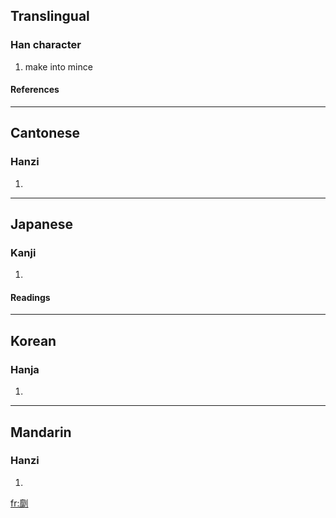 ==Translingual==
===Han character===
{{Han char|rn=18|rad=刀|as=19|sn=21|four=0220<sub>0</sub>|canj=戈卜中弓 (IYLN)}}
# make into mince
====References====
{{Han ref|kx=0145.440|dkj=02281|dj=0327.260|hdz=10363.080|uh=5298|ud=21144|bh=F5C2|bd=62914}}
----
==Cantonese==
===Hanzi===
{{yue-hanzi|jyut=|y=mo4}}
# {{defn|Cantonese}}
----
==Japanese==
===Kanji===
{{ja-kanji|grade=|rs=刀19}}
# {{defn|Japanese}} 
====Readings====
{{ja-readings|on=[[ば]] (ba), [[ま]] (ma), [[び]] (bi), [[み]] (mi)|kun=[[けずる]] (kezuru), [[する]] (suru), [[わける]] (wakeru)}}
----
==Korean==
===Hanja===
{{ko-hanja|hangeul=마|rv=ma|mr=ma}}
# {{defn|Korean}}
----
==Mandarin==
===Hanzi===
{{cmn-hanzi|pin=[[jìn]] (jin4), [[mó]] (mo2)|wg=chin<sup>4</sup>, mo<sup>2</sup>}}
# {{defn|Mandarin}}

[[fr:劘]]